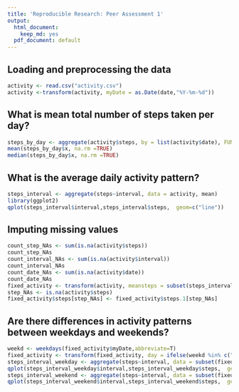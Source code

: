 ```yaml
---
title: 'Reproducible Research: Peer Assessment 1'
output:
  html_document:
    keep_md: yes
  pdf_document: default
---
```



## Loading and preprocessing the data
```r
activity <- read.csv("activity.csv")
activity <-transform(activity, myDate = as.Date(date,"%Y-%m-%d"))
```



## What is mean total number of steps taken per day?
```r
steps_by_day <- aggregate(activity$steps, by = list(activity$date), FUN=mean)
mean(steps_by_day$x, na.rm =TRUE)
median(steps_by_day$x, na.rm =TRUE)
```



## What is the average daily activity pattern?
```r
steps_interval <- aggregate(steps~interval, data = activity, mean)
library(ggplot2)
qplot(steps_interval$interval,steps_interval$steps,  geom=c("line"))
```


## Imputing missing values
```r
count_step_NAs <- sum(is.na(activity$steps))
count_step_NAs
count_interval_NAs <- sum(is.na(activity$interval))
count_interval_NAs 
count_date_NAs <- sum(is.na(activity$date))
count_date_NAs
fixed_activity <- transform(activity, meansteps = subset(steps_interval, interval==interval,steps))
step_NAs <- is.na(activity$steps)
fixed_activity$steps[step_NAs] <- fixed_activity$steps.1[step_NAs]
```
## Are there differences in activity patterns between weekdays and weekends?
```r
weekd <- weekdays(fixed_activity$myDate,abbreviate=T)
fixed_activity <- transform(fixed_activity, day = ifelse(weekd %in% c("So","Sa"),"Weekend", "Weekday"))
steps_interval_weekday <- aggregate(steps~interval, data = subset(fixed_activity,day=="Weekday"), mean)
qplot(steps_interval_weekday$interval,steps_interval_weekday$steps,  geom=c("line"))
steps_interval_weekend <- aggregate(steps~interval, data = subset(fixed_activity,day=="Weekend"), mean)
qplot(steps_interval_weekend$interval,steps_interval_weekend$steps,  geom=c("line"))
```